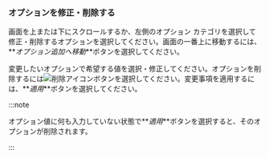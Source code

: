 ### オプションを修正・削除する

<ProdImg img='modify-agent.png' desc='옵션 수정' />

画面を上または下にスクロールするか、左側のオプション カテゴリを選択して修正・削除するオプションを選択してください。画面の一番上に移動するには、**_オプション追加へ移動_**ボタンを選択してください。

変更したいオプションで希望する値を選択・修正してください。オプションを削除するには![削除アイコン](/img/ico-trash.svg)ボタンを選択してください。変更事項を適用するには、**_適用_**ボタンを選択してください。

:::note

オプション値に何も入力していない状態で**_適用_**ボタンを選択すると、そのオプションが削除されます。

:::
